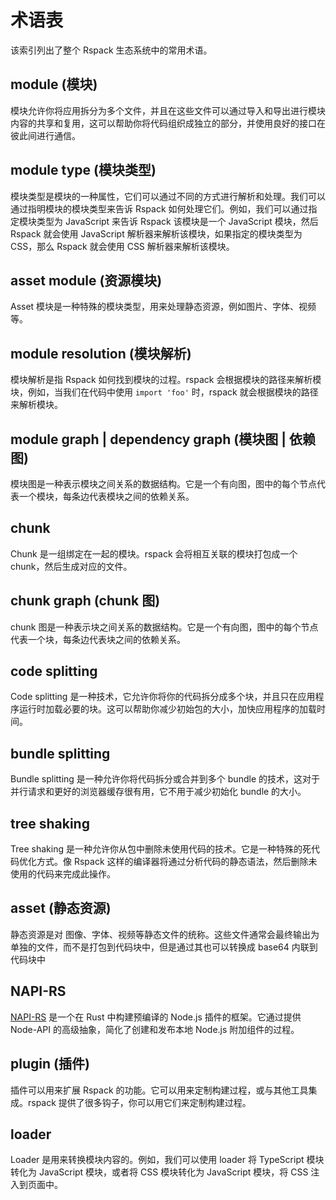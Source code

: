 # 术语表

该索引列出了整个 Rspack 生态系统中的常用术语。

## module (模块)

模块允许你将应用拆分为多个文件，并且在这些文件可以通过导入和导出进行模块内容的共享和复用，这可以帮助你将代码组织成独立的部分，并使用良好的接口在彼此间进行通信。

## module type (模块类型)

模块类型是模块的一种属性，它们可以通过不同的方式进行解析和处理。我们可以通过指明模块的模块类型来告诉 Rspack 如何处理它们。例如，我们可以通过指定模块类型为 JavaScript 来告诉 Rspack 该模块是一个 JavaScript 模块，然后 Rspack 就会使用 JavaScript 解析器来解析该模块，如果指定的模块类型为 CSS，那么 Rspack 就会使用 CSS 解析器来解析该模块。

## asset module (资源模块)

Asset 模块是一种特殊的模块类型，用来处理静态资源，例如图片、字体、视频等。

## module resolution (模块解析)

模块解析是指 Rspack 如何找到模块的过程。rspack 会根据模块的路径来解析模块，例如，当我们在代码中使用 `import 'foo'` 时，rspack 就会根据模块的路径来解析模块。

## module graph | dependency graph (模块图 | 依赖图)

模块图是一种表示模块之间关系的数据结构。它是一个有向图，图中的每个节点代表一个模块，每条边代表模块之间的依赖关系。

## chunk

Chunk 是一组绑定在一起的模块。rspack 会将相互关联的模块打包成一个 chunk，然后生成对应的文件。

## chunk graph (chunk 图)

chunk 图是一种表示块之间关系的数据结构。它是一个有向图，图中的每个节点代表一个块，每条边代表块之间的依赖关系。

## code splitting

Code splitting 是一种技术，它允许你将你的代码拆分成多个块，并且只在应用程序运行时加载必要的块。这可以帮助你减少初始包的大小，加快应用程序的加载时间。

## bundle splitting

Bundle splitting 是一种允许你将代码拆分或合并到多个 bundle 的技术，这对于并行请求和更好的浏览器缓存很有用，它不用于减少初始化 bundle 的大小。

## tree shaking

Tree shaking 是一种允许你从包中删除未使用代码的技术。它是一种特殊的死代码优化方式。像 Rspack 这样的编译器将通过分析代码的静态语法，然后删除未使用的代码来完成此操作。

## asset (静态资源)

静态资源是对 图像、字体、视频等静态文件的统称。这些文件通常会最终输出为单独的文件，而不是打包到代码块中，但是通过其也可以转换成 base64 内联到代码块中

## NAPI-RS

[NAPI-RS](https://napi.rs/) 是一个在 Rust 中构建预编译的 Node.js 插件的框架。它通过提供 Node-API 的高级抽象，简化了创建和发布本地 Node.js 附加组件的过程。

## plugin (插件)

插件可以用来扩展 Rspack 的功能。它可以用来定制构建过程，或与其他工具集成。rspack 提供了很多钩子，你可以用它们来定制构建过程。

## loader

Loader 是用来转换模块内容的。例如，我们可以使用 loader 将 TypeScript 模块转化为 JavaScript 模块，或者将 CSS 模块转化为 JavaScript 模块，将 CSS 注入到页面中。
